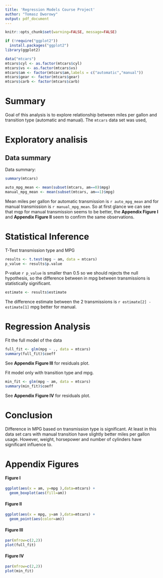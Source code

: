 ```yaml
---
title: 'Regression Models Course Project'
author: "Tomasz Dworowy"
output: pdf_document
---
```


```r
knitr::opts_chunk$set(warning=FALSE, message=FALSE)
```

```r
if (!require("ggplot2"))
  install.packages("ggplot2")
library(ggplot2)

```
```r
data("mtcars")
mtcars$cyl <- as.factor(mtcars$cyl)
mtcars$vs <- as.factor(mtcars$vs)
mtcars$am <- factor(mtcars$am,labels = c("automatic","manual"))
mtcars$gear <- factor(mtcars$gear)
mtcars$carb <- factor(mtcars$carb)
```

# Summary
Goal of this analysis is to explore relationship between  miles per gallon and transition type (automatic and manual). The `mtcars` data set was used,

# Exploratory analisis

## Data summary
Data summary:
```r
summary(mtcars)
```
```r
auto_mpg_mean <- mean(subset(mtcars, am==0)$mpg)
manual_mpg_mean <- mean(subset(mtcars, am==1)$mpg)
```

Mean miles per gallon for automatic transmission is `r auto_mpg_mean` and for manual transmission is `r manual_mpg_mean`. So at first glance we can see that mqp for manual transmission seems to be better,
the **Appendix Figure I** and **Appendix Figure II**  seem to confirm the same observations.

# Statistical Inference
T-Test transmission type and MPG
```r
results <- t.test(mpg ~ am, data = mtcars)
p_value <- results$p.value
```
P-value `r p_value` is smaller than 0.5 so we should rejects the null hypothesis, so the difference between in mpg between transmissions is statistically significant. 
```r
estimate <- results$estimate
```
The difference estimate between the 2 transmissions is `r estimate[2] - estimate[1]` mpg better for manual.

# Regression Analysis
Fit the full model of the data
```r
full_fit <- glm(mpg ~ ., data = mtcars)
summary(full_fit)$coeff
```
See **Appendix Figure III** for residuals plot.

Fit model only with transition type and mpg.
```r
min_fit <- glm(mpg ~ am, data = mtcars)
summary(min_fit)$coeff
```
See **Appendix Figure IV** for residuals plot.

# Conclusion
Difference in MPG based on transmission type is significant. At least in this data set cars with manual transition have slightly better miles per gallon usage. However, weight, horsepower and number of cylinders have significant influence to.   

# Appendix Figures

#### Figure I
```r
ggplot(aes(x = am, y=mpg ),data=mtcars) +
  geom_boxplot(aes(fill=am))

```

#### Figure II
```r
ggplot(aes(x = mpg, y=am ),data=mtcars) +
  geom_point(aes(color=am)) 

```

#### Figure III
```r
par(mfrow=c(2,2))
plot(full_fit)
```

#### Figure IV
```r
par(mfrow=c(2,2))
plot(min_fit)
```

